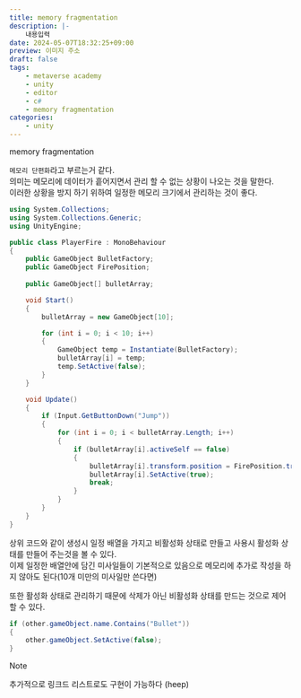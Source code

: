 ```yaml
---
title: memory fragmentation
description: |-
    내용입력
date: 2024-05-07T18:32:25+09:00
preview: 이미지 주소
draft: false
tags:
    - metaverse academy
    - unity
    - editor
    - c#
    - memory fragmentation
categories:
    - unity
---
```


memory fragmentation

```메모리 단편화```라고 부르는거 같다.\
의미는 메모리에 데이터가 흩어지면서 관리 할 수 없는 상황이 나오는 것을 말한다.\
이러한 상황을 방지 하기 위하여 일정한 메모리 크기에서 관리하는 것이 좋다.

```c#
using System.Collections;
using System.Collections.Generic;
using UnityEngine;

public class PlayerFire : MonoBehaviour
{
    public GameObject BulletFactory;
    public GameObject FirePosition;
    
    public GameObject[] bulletArray;

    void Start()
    {
        bulletArray = new GameObject[10];

        for (int i = 0; i < 10; i++)
        {
            GameObject temp = Instantiate(BulletFactory);
            bulletArray[i] = temp;
            temp.SetActive(false);
        }
    }

    void Update()
    {
        if (Input.GetButtonDown("Jump"))
        {
            for (int i = 0; i < bulletArray.Length; i++)
            {
                if (bulletArray[i].activeSelf == false)
                {
                    bulletArray[i].transform.position = FirePosition.transform.position;
                    bulletArray[i].SetActive(true);
                    break;
                }
            }
        }
    }
}
```

상위 코드와 같이 생성시 일정 배열을 가지고 비활성화 상태로 만들고 사용시 활성화 상태를 만들어 주는것을 볼 수 있다.\
이제 일정한 배열안에 담긴 미사일들이 기본적으로 있음으로 메모리에 추가로 작성을 하지 않아도 된다(10개 미만의 미사일만 쓴다면)

또한 활성화 상태로 관리하기 때문에 삭제가 아닌 비활성화 상태를 만드는 것으로 제어할 수 있다.

```c#
if (other.gameObject.name.Contains("Bullet"))
{
    other.gameObject.SetActive(false);
}
```

> [!NOTE]
> 추가적으로 링크드 리스트로도 구현이 가능하다 (heep)
